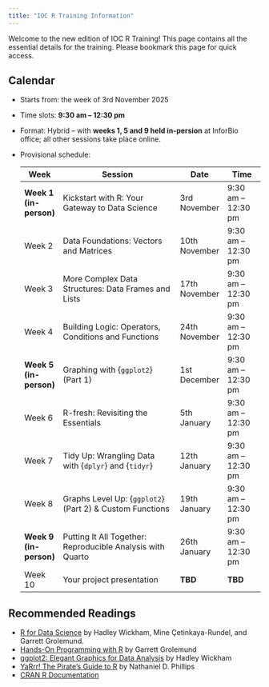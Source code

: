 ```yaml
---
title: "IOC R Training Information"
---
```


Welcome to the new edition of IOC R Training!
This page contains all the essential details for the training.
Please bookmark this page for quick access.

## Calendar

- Starts from: the week of 3rd November 2025  
- Time slots: **9:30 am – 12:30 pm**
- Format: Hybrid -- with **weeks 1, 5 and 9 held in-persion** at InforBio office; all other sessions take place online.
- Provisional schedule:  

  | **Week**           | **Session**                                                   | **Date**      | **Time**           |
  |--------------------|---------------------------------------------------------------|---------------|--------------------|
  | **Week 1 (in-person)** | Kickstart with R: Your Gateway to Data Science            |  3rd November | 9:30 am – 12:30 pm |
  | Week 2             | Data Foundations: Vectors and Matrices                        | 10th November | 9:30 am – 12:30 pm |
  | Week 3             | More Complex Data Structures: Data Frames and Lists           | 17th November | 9:30 am – 12:30 pm |
  | Week 4             | Building Logic: Operators, Conditions and Functions           | 24th November | 9:30 am – 12:30 pm |
  | **Week 5 (in-person)** | Graphing with {`ggplot2`}  (Part 1)                       |  1st December | 9:30 am – 12:30 pm |
  | Week 6             | R-fresh: Revisiting the Essentials                            |  5th January  | 9:30 am – 12:30 pm |
  | Week 7             | Tidy Up: Wrangling Data with {`dplyr`} and {`tidyr`}   | 12th January  | 9:30 am – 12:30 pm |
  | Week 8 | Graphs Level Up: {`ggplot2`} (Part 2) & Custom Functions  | 19th January  | 9:30 am – 12:30 pm |
  | **Week 9 (in-person)** | Putting It All Together: Reproducible Analysis with Quarto |  26th January    | 9:30 am – 12:30 pm |
  | Week 10            | Your project presentation                                     | **TBD**       | **TBD** |


## Recommended Readings

- [R for Data Science](https://r4ds.hadley.nz) by Hadley Wickham, Mine Çetinkaya-Rundel, and Garrett Grolemund.
- [Hands-On Programming with R](https://rstudio-education.github.io/hopr/) by Garrett Grolemund 
- [ggplot2: Elegant Graphics for Data Analysis](https://ggplot2.tidyverse.org) by Hadley Wickham 
- [YaRrr! The Pirate’s Guide to R](https://bookdown.org/ndphillips/YaRrr/) by Nathaniel D. Phillips
- [CRAN R Documentation](https://cran.r-project.org/)

